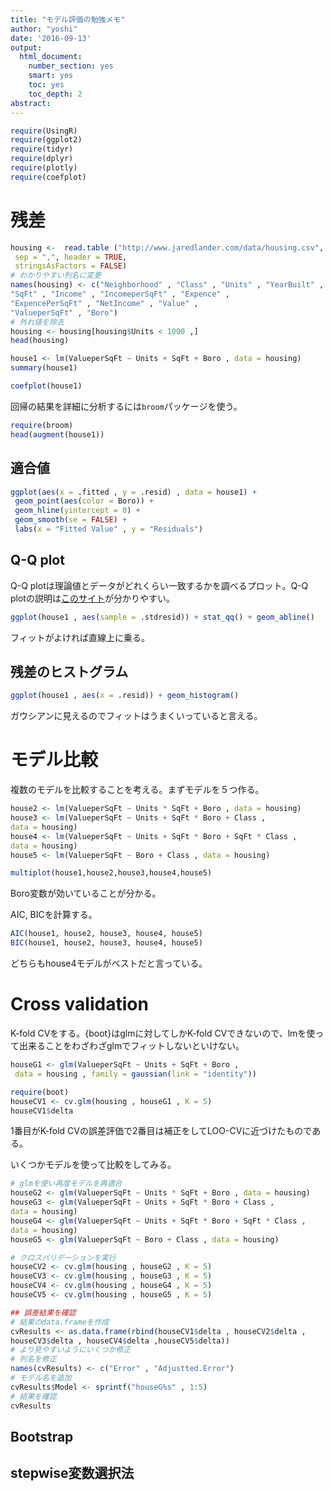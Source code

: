 ```yaml
---
title: "モデル評価の勉強メモ"
author: "yoshi"
date: '2016-09-13'
output:
  html_document:
    number_section: yes
    smart: yes
    toc: yes
    toc_depth: 2
abstract: 
---
```

```r
require(UsingR)
require(ggplot2)
require(tidyr)
require(dplyr)
require(plotly)
require(coefplot)
```

# 残差  
```r
housing <-  read.table ("http://www.jaredlander.com/data/housing.csv",
 sep = ",", header = TRUE,
 stringsAsFactors = FALSE) 
# わかりやすい列名に変更
names(housing) <- c("Neighborhood" , "Class" , "Units" , "YearBuilt" ,
"SqFt" , "Income" , "IncomeperSqFt" , "Expence" ,
"ExpencePerSqFt" , "NetIncome" , "Value" ,
"ValueperSqFt" , "Boro")
# 外れ値を除去
housing <- housing[housing$Units < 1000 ,]
head(housing)
```
```r
house1 <- lm(ValueperSqFt ~ Units + SqFt + Boro , data = housing)
summary(house1)
```
```r
coefplot(house1)
```
回帰の結果を詳細に分析するには`broom`パッケージを使う。
```r
require(broom)
head(augment(house1))
```
## 適合値
```r
ggplot(aes(x = .fitted , y = .resid) , data = house1) +
 geom_point(aes(color = Boro)) +
 geom_hline(yintercept = 0) +
 geom_smooth(se = FALSE) +
 labs(x = "Fitted Value" , y = "Residuals")
```
## Q-Q plot  
Q-Q plotは理論値とデータがどれくらい一致するかを調べるプロット。Q-Q plotの説明は[このサイト](http://qiita.com/kenmatsu4/items/59605dc745707e8701e0)が分かりやすい。
```r
ggplot(house1 , aes(sample = .stdresid)) + stat_qq() + geom_abline()
```
フィットがよければ直線上に乗る。

## 残差のヒストグラム  
```r
ggplot(house1 , aes(x = .resid)) + geom_histogram()
```
ガウシアンに見えるのでフィットはうまくいっていると言える。

# モデル比較  
複数のモデルを比較することを考える。まずモデルを５つ作る。
```r
house2 <- lm(ValueperSqFt ~ Units * SqFt + Boro , data = housing)
house3 <- lm(ValueperSqFt ~ Units + SqFt * Boro + Class ,
data = housing)
house4 <- lm(ValueperSqFt ~ Units + SqFt * Boro + SqFt * Class ,
data = housing)
house5 <- lm(ValueperSqFt ~ Boro + Class , data = housing)
```

```r
multiplot(house1,house2,house3,house4,house5)
```
Boro変数が効いていることが分かる。

AIC, BICを計算する。
```r
AIC(house1, house2, house3, house4, house5)
BIC(house1, house2, house3, house4, house5)
```
どちらもhouse4モデルがベストだと言っている。

# Cross validation  
K-fold CVをする。{boot}はglmに対してしかK-fold CVできないので、lmを使って出来ることをわざわざglmでフィットしないといけない。
```r
houseG1 <- glm(ValueperSqFt ~ Units + SqFt + Boro ,
 data = housing , family = gaussian(link = "identity"))
```
```r
require(boot)
houseCV1 <- cv.glm(housing , houseG1 , K = 5)
houseCV1$delta
```
1番目がK-fold CVの誤差評価で2番目は補正をしてLOO-CVに近づけたものである。

いくつかモデルを使って比較をしてみる。
```r
# glmを使い再度モデルを再適合
houseG2 <- glm(ValueperSqFt ~ Units * SqFt + Boro , data = housing)
houseG3 <- glm(ValueperSqFt ~ Units + SqFt * Boro + Class ,
data = housing)
houseG4 <- glm(ValueperSqFt ~ Units + SqFt * Boro + SqFt * Class ,
data = housing)
houseG5 <- glm(ValueperSqFt ~ Boro + Class , data = housing)

# クロスバリデーションを実行
houseCV2 <- cv.glm(housing , houseG2 , K = 5)
houseCV3 <- cv.glm(housing , houseG3 , K = 5)
houseCV4 <- cv.glm(housing , houseG4 , K = 5)
houseCV5 <- cv.glm(housing , houseG5 , K = 5)

## 誤差結果を確認
# 結果のdata.frameを作成
cvResults <- as.data.frame(rbind(houseCV1$delta , houseCV2$delta ,
houseCV3$delta , houseCV4$delta ,houseCV5$delta))
# より見やすいようにいくつか修正
# 列名を修正
names(cvResults) <- c("Error" , "Adjustted.Error")
# モデル名を追加
cvResults$Model <- sprintf("houseG%s" , 1:5)
# 結果を確認
cvResults
```
## Bootstrap  

## stepwise変数選択法
